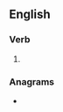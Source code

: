 {{also|déifiés|déifies}}
==English==

===Verb===
{{head|en|verb form}}

# {{en-third-person singular of|deify}}

===Anagrams===
* {{anagrams|en|edifies}}